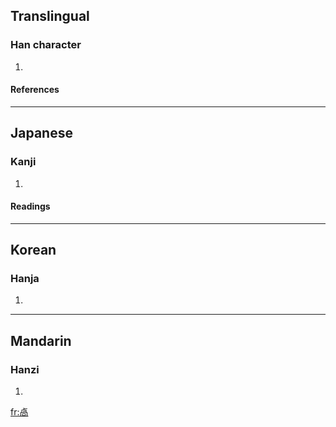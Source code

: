 ==Translingual==
===Han character===
{{Han char|rad=卜|as=09|sn=11|four=|canj=X卜月月口 (XYBBR), 卜月月口 (YBBR)}}
# {{defn|Han}}
====References====
{{Han ref|kx=0158.320|dkj=02820|dj=0362.290|hdz=10095.150|uh=5368|ud=21352}}
----
==Japanese==
===Kanji===
{{ja-kanji|grade=|rs=卜09}}
# {{defn|Japanese}} 
====Readings====
{{ja-readings|on=[[せつ]] (setsu)|kun=}}
----
==Korean==
===Hanja===
{{ko-hanja|hangeul=설|rv=seol|mr=sŏl}}
# {{defn|Korean}}
----
==Mandarin==
===Hanzi===
{{cmn-hanzi|pin=[[xiè]] (xie4)|wg=hsieh<sup>4</sup>}}
# {{defn|Mandarin}}

[[fr:卨]]